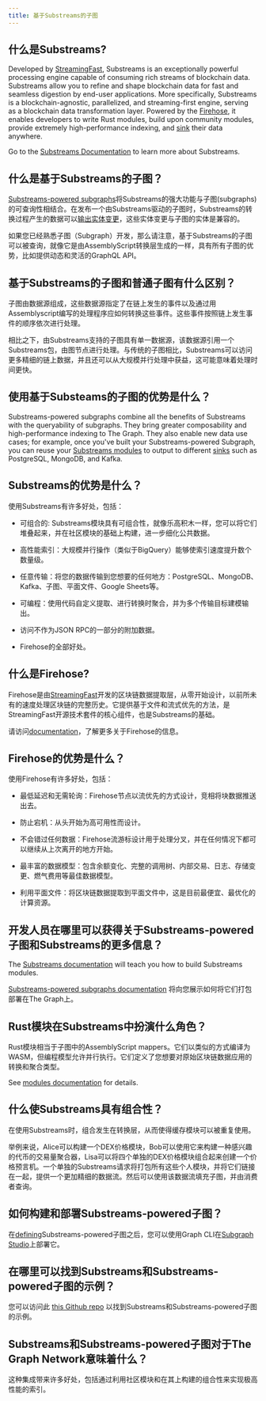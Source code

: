 ```yaml
---
title: 基于Substreams的子图
---
```


## 什么是Substreams?

Developed by [StreamingFast](https://www.streamingfast.io/), Substreams is an exceptionally powerful processing engine capable of consuming rich streams of blockchain data. Substreams allow you to refine and shape blockchain data for fast and seamless digestion by end-user applications. More specifically, Substreams is a blockchain-agnostic, parallelized, and streaming-first engine, serving as a blockchain data transformation layer. Powered by the [Firehose](https://firehose.streamingfast.io/), it ​​enables developers to write Rust modules, build upon community modules, provide extremely high-performance indexing, and [sink](https://substreams.streamingfast.io/developers-guide/sink-targets) their data anywhere.

Go to the [Substreams Documentation](/substreams) to learn more about Substreams.

## 什么是基于Substreams的子图？

[Substreams-powered subgraphs](/cookbook/substreams-powered-subgraphs/)将Substreams的强大功能与子图(subgraphs)的可查询性相结合。在发布一个由Substreams驱动的子图时，Substreams的转换过程产生的数据可以[输出实体变更](https://github.com/streamingfast/substreams-sink-entity-changes/blob/develop/substreams-entity-change/src/tables.rs)，这些实体变更与子图的实体是兼容的。

如果您已经熟悉子图（Subgraph）开发，那么请注意，基于Substreams的子图可以被查询，就像它是由AssemblyScript转换层生成的一样，具有所有子图的优势，比如提供动态和灵活的GraphQL API。

## 基于Substreams的子图和普通子图有什么区别？

子图由数据源组成，这些数据源指定了在链上发生的事件以及通过用Assemblyscript编写的处理程序应如何转换这些事件。这些事件按照链上发生事件的顺序依次进行处理。

相比之下，由Substreams支持的子图具有单一数据源，该数据源引用一个Substreams包，由图节点进行处理。与传统的子图相比，Substreams可以访问更多精细的链上数据，并且还可以从大规模并行处理中获益，这可能意味着处理时间更快。

## 使用基于Substeams的子图的优势是什么？

Substreams-powered subgraphs combine all the benefits of Substreams with the queryability of subgraphs. They bring greater composability and high-performance indexing to The Graph. They also enable new data use cases; for example, once you've built your Substreams-powered Subgraph, you can reuse your [Substreams modules](https://substreams.streamingfast.io/developers-guide/modules) to output to different [sinks](https://substreams.streamingfast.io/developers-guide/sink-targets) such as PostgreSQL, MongoDB, and Kafka.

## Substreams的优势是什么？

使用Substreams有许多好处，包括：

-   可组合的: Substreams模块具有可组合性，就像乐高积木一样，您可以将它们堆叠起来，并在社区模块的基础上构建，进一步细化公共数据。

-   高性能索引：大规模并行操作（类似于BigQuery）能够使索引速度提升数个数量级。

-   任意传输：将您的数据传输到您想要的任何地方：PostgreSQL、MongoDB、Kafka、子图、平面文件、Google Sheets等。

-   可编程：使用代码自定义提取、进行转换时聚合，并为多个传输目标建模输出。

-   访问不作为JSON RPC的一部分的附加数据。

-   Firehose的全部好处。

## 什么是Firehose?

Firehose是由[StreamingFast](https://www.streamingfast.io/)开发的区块链数据提取层，从零开始设计，以前所未有的速度处理区块链的完整历史。它提供基于文件和流式优先的方法，是StreamingFast开源技术套件的核心组件，也是Substreams的基础。

请访问[documentation](https://firehose.streamingfast.io/)，了解更多关于Firehose的信息。

## Firehose的优势是什么？

使用Firehose有许多好处，包括：

-   最低延迟和无需轮询：Firehose节点以流优先的方式设计，竞相将块数据推送出去。

-   防止宕机：从头开始为高可用性而设计。

-   不会错过任何数据：Firehose流游标设计用于处理分叉，并在任何情况下都可以继续从上次离开的地方开始。

-   最丰富的数据模型：包含余额变化、完整的调用树、内部交易、日志、存储变更、燃气费用等最佳数据模型。

-   利用平面文件：将区块链数据提取到平面文件中，这是目前最便宜、最优化的计算资源。

## 开发人员在哪里可以获得关于Substreams-powered子图和Substreams的更多信息？

The [Substreams documentation](/substreams) will teach you how to build Substreams modules.

[Substreams-powered subgraphs documentation](/cookbook/substreams-powered-subgraphs/) 将向您展示如何将它们打包部署在The Graph上。

## Rust模块在Substreams中扮演什么角色？

Rust模块相当于子图中的AssemblyScript mappers。它们以类似的方式编译为WASM，但编程模型允许并行执行。它们定义了您想要对原始区块链数据应用的转换和聚合类型。

See [modules documentation](https://substreams.streamingfast.io/developers-guide/modules) for details.

## 什么使Substreams具有组合性？

在使用Substreams时，组合发生在转换层，从而使得缓存模块可以被重复使用。

举例来说，Alice可以构建一个DEX价格模块，Bob可以使用它来构建一种感兴趣的代币的交易量聚合器，Lisa可以将四个单独的DEX价格模块组合起来创建一个价格预言机。一个单独的Substreams请求将打包所有这些个人模块，并将它们链接在一起，提供一个更加精细的数据流。然后可以使用该数据流填充子图，并由消费者查询。

## 如何构建和部署Substreams-powered子图？

在[defining](/cookbook/substreams-powered-subgraphs/)Substreams-powered子图之后，您可以使用Graph CLI在[Subgraph Studio](https://thegraph.com/studio/)上部署它。

## 在哪里可以找到Substreams和Substreams-powered子图的示例？

您可以访问此 [this Github repo](https://github.com/pinax-network/awesome-substreams) 以找到Substreams和Substreams-powered子图的示例。

## Substreams和Substreams-powered子图对于The Graph Network意味着什么？

这种集成带来许多好处，包括通过利用社区模块和在其上构建的组合性来实现极高性能的索引。
